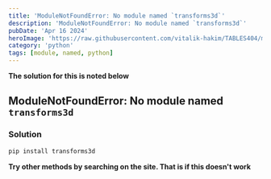 ```yaml
---
title: 'ModuleNotFoundError: No module named `transforms3d`'
description: 'ModuleNotFoundError: No module named `transforms3d`'
pubDate: 'Apr 16 2024'
heroImage: 'https://raw.githubusercontent.com/vitalik-hakim/TABLES404/main/error_b/python.jpg'
category: 'python'
tags: [module, named, python]
---
```


**The solution for this is noted below**

## ModuleNotFoundError: No module named `transforms3d`

### Solution

```python
pip install transforms3d
```

**Try other methods by searching on the site. That is if this doesn't work**
